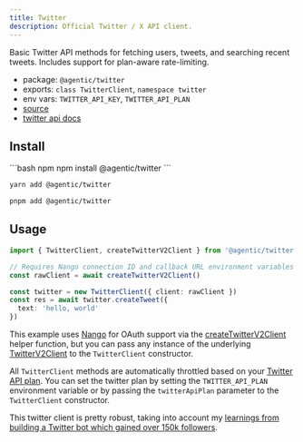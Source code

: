 ```yaml
---
title: Twitter
description: Official Twitter / X API client.
---
```


Basic Twitter API methods for fetching users, tweets, and searching recent tweets. Includes support for plan-aware rate-limiting.

- package: `@agentic/twitter`
- exports: `class TwitterClient`, `namespace twitter`
- env vars: `TWITTER_API_KEY`, `TWITTER_API_PLAN`
- [source](https://github.com/transitive-bullshit/agentic/blob/main/packages/twitter/src/twitter-client.ts)
- [twitter api docs](https://docs.x.com/x-api)

## Install

<CodeGroup>
```bash npm
npm install @agentic/twitter
```

```bash yarn
yarn add @agentic/twitter
```

```bash pnpm
pnpm add @agentic/twitter
```

</CodeGroup>

## Usage

```ts
import { TwitterClient, createTwitterV2Client } from '@agentic/twitter'

// Requires Nango connection ID and callback URL environment variables
const rawClient = await createTwitterV2Client()

const twitter = new TwitterClient({ client: rawClient })
const res = await twitter.createTweet({
  text: 'hello, world'
})
```

This example uses [Nango](https://www.nango.dev) for OAuth support via the [createTwitterV2Client](https://github.com/transitive-bullshit/agentic/blob/main/packages/twitter/src/client.ts#L53) helper function, but you can pass any instance of the underlying [TwitterV2Client](https://github.com/twitterdev/twitter-api-typescript-sdk) to the `TwitterClient` constructor.

All `TwitterClient` methods are automatically throttled based on your [Twitter API plan](https://docs.x.com/x-api/fundamentals/rate-limits). You can set the twitter plan by setting the `TWITTER_API_PLAN` environment variable or by passing the `twitterApiPlan` parameter to the `TwitterClient` constructor.

This twitter client is pretty robust, taking into account my [learnings from building a Twitter bot which gained over 150k followers](https://transitivebullsh.it/chatgpt-twitter-bot-lessons).
